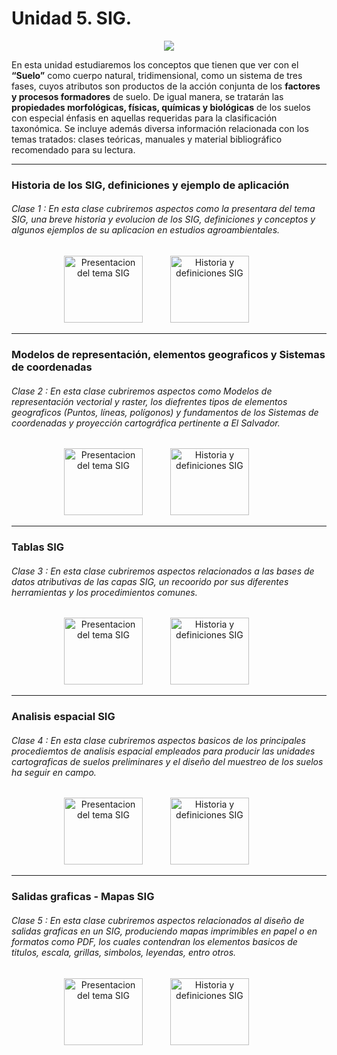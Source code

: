 # **Unidad 5. SIG.** {-} 

<center>![](Imagenes/sig2.jpg)</center>

En esta unidad estudiaremos los conceptos que tienen que ver con el **“Suelo”** como cuerpo natural, tridimensional, como un sistema de tres fases, cuyos atributos son productos de la acción conjunta de los **factores y procesos formadores** de suelo. De igual manera, se tratarán las **propiedades morfológicas, físicas, químicas y biológicas** de los suelos con especial énfasis en aquellas requeridas para la clasificación taxonómica. Se incluye además diversa información relacionada con los temas tratados: clases teóricas, manuales y material bibliográfico recomendado para su lectura.

---

### Historia de los SIG, definiciones y ejemplo de aplicación {-}

###### _Clase 1_ : En esta clase cubriremos aspectos como la presentara del tema SIG, una breve historia y evolucion de los SIG, definiciones y conceptos y algunos ejemplos de su aplicacion en estudios agroambientales.{-}

<div>
<p style = 'text-align:center;'>
<a style = 'padding-right: 40px;' href="pdf/Unidad5/xxx.pdf" target="_blank" title="Presentacion del tema SIG"><img src="Imagenes/presentacion4.png" alt="Presentacion del tema SIG" width="126" height="107"/></a>
<a style = 'padding-right: 40px;' href="pdf/Unidad5/xxx.pdf" target="_blank" title="Historia y definiciones SIG"><img src="Imagenes/presentacion3.png" alt="Historia y definiciones SIG" width="126" height="107"/></a>
</p>
</div>

---

### Modelos de representación, elementos geograficos y Sistemas de coordenadas {-}

###### _Clase 2_ : En esta clase cubriremos aspectos como Modelos de representación vectorial y raster, los diefrentes tipos de elementos geograficos (Puntos, líneas, polígonos) y fundamentos de los Sistemas de coordenadas y proyección cartográfica pertinente a El Salvador.{-}

<div>
<p style = 'text-align:center;'>
<a style = 'padding-right: 40px;' href="pdf/Unidad5/xxx.pdf" target="_blank" title="Presentacion del tema SIG"><img src="Imagenes/presentacion4.png" alt="Presentacion del tema SIG" width="126" height="107"/></a>
<a style = 'padding-right: 40px;' href="pdf/Unidad5/xxx.pdf" target="_blank" title="Historia y definiciones SIG"><img src="Imagenes/presentacion3.png" alt="Historia y definiciones SIG" width="126" height="107"/></a>
</p>
</div>

---

### Tablas SIG {-}

###### _Clase 3_ : En esta clase cubriremos aspectos relacionados a las bases de datos atributivas de las capas SIG, un recoorido por sus diferentes herramientas y los procedimientos comunes.{-}

<div>
<p style = 'text-align:center;'>
<a style = 'padding-right: 40px;' href="pdf/Unidad5/xxx.pdf" target="_blank" title="Presentacion del tema SIG"><img src="Imagenes/presentacion4.png" alt="Presentacion del tema SIG" width="126" height="107"/></a>
<a style = 'padding-right: 40px;' href="pdf/Unidad5/xxx.pdf" target="_blank" title="Historia y definiciones SIG"><img src="Imagenes/presentacion3.png" alt="Historia y definiciones SIG" width="126" height="107"/></a>
</p>
</div>

---

### Analisis espacial SIG {-}

###### _Clase 4_ : En esta clase cubriremos aspectos basicos de los principales procediemtos de analisis espacial empleados para producir las unidades cartograficas de suelos preliminares y el diseño del muestreo de los suelos ha seguir en campo.{-}

<div>
<p style = 'text-align:center;'>
<a style = 'padding-right: 40px;' href="pdf/Unidad5/xxx.pdf" target="_blank" title="Presentacion del tema SIG"><img src="Imagenes/presentacion4.png" alt="Presentacion del tema SIG" width="126" height="107"/></a>
<a style = 'padding-right: 40px;' href="pdf/Unidad5/xxx.pdf" target="_blank" title="Historia y definiciones SIG"><img src="Imagenes/presentacion3.png" alt="Historia y definiciones SIG" width="126" height="107"/></a>
</p>
</div>

---

### Salidas graficas - Mapas SIG {-}

###### _Clase 5_ : En esta clase cubriremos aspectos relacionados al diseño de salidas graficas en un SIG, produciendo mapas imprimibles en papel o en formatos como PDF, los cuales contendran los elementos basicos de titulos, escala, grillas, simbolos, leyendas, entro otros.{-}

<div>
<p style = 'text-align:center;'>
<a style = 'padding-right: 40px;' href="pdf/Unidad5/xxx.pdf" target="_blank" title="Presentacion del tema SIG"><img src="Imagenes/presentacion4.png" alt="Presentacion del tema SIG" width="126" height="107"/></a>
<a style = 'padding-right: 40px;' href="pdf/Unidad5/xxx.pdf" target="_blank" title="Historia y definiciones SIG"><img src="Imagenes/presentacion3.png" alt="Historia y definiciones SIG" width="126" height="107"/></a>
</p>
</div>